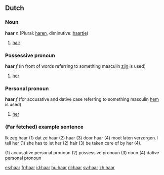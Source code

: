 ==Dutch==

===Noun===
'''haar''' ''n'' (Plural: [[haren]], diminutive: [[haartje]])

# [[hair]]

===Possessive pronoun===
'''haar''' ''f'' (in front of words referring to something masculin [[zijn]] is used)

# [[her]]

===Personal pronoun===
'''haar''' ''f'' (for accusative and dative case referring to something masculin [[hem]] is used)

# [[her]]

===(Far fetched) example sentence===

Ik zeg haar (1) dat ze haar (2) haar (3) door haar (4) moet laten verzorgen.
I tell her (1) she has to let her (2) hair (3) be taken care of by her (4).

(1) accusative personal pronoun
(2) possessive pronoun
(3) noun
(4) dative personal pronoun

[[es:haar]]
[[fr:haar]]
[[id:haar]]
[[hu:haar]]
[[nl:haar]]
[[sv:haar]]
[[zh:haar]]